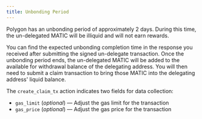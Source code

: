 ```yaml
---
title: Unbonding Period
---
```


Polygon has an unbonding period of approximately 2 days. During this time, the un-delegated MATIC will be illiquid and will not earn rewards.

You can find the expected unbonding completion time in the response you received after submitting the signed un-delegate transaction.
Once the unbonding period ends, the un-delegated MATIC will be added to the available for withdrawal balance of the delegating address.
You will then need to submit a claim transaction to bring those MATIC into the delegating address' liquid balance.

The `create_claim_tx` action indicates two fields for data collection:

- `gas_limit` (_optional_) — Adjust the gas limit for the transaction
- `gas_price` (_optional_) — Adjust the gas price for the transaction
